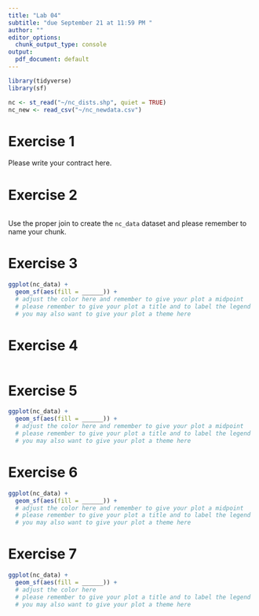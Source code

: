 ```yaml
---
title: "Lab 04"
subtitle: "due September 21 at 11:59 PM "
author: ""
editor_options: 
  chunk_output_type: console
output:
  pdf_document: default
---
```


```r
library(tidyverse)
library(sf)
``` 

```r
nc <- st_read("~/nc_dists.shp", quiet = TRUE)
nc_new <- read_csv("~/nc_newdata.csv")
```

# Exercise 1

Please write your contract here.

# Exercise 2
```r

```

Use the proper join to create the `nc_data` dataset and please remember to name your chunk.

# Exercise 3

```r
ggplot(nc_data) +
  geom_sf(aes(fill = ______)) + 
  # adjust the color here and remember to give your plot a midpoint
  # please remember to give your plot a title and to label the legend
  # you may also want to give your plot a theme here
```

# Exercise 4

```r

```

# Exercise 5

```r
ggplot(nc_data) +
  geom_sf(aes(fill = ______)) + 
  # adjust the color here and remember to give your plot a midpoint
  # please remember to give your plot a title and to label the legend
  # you may also want to give your plot a theme here
```

# Exercise 6

```r
ggplot(nc_data) +
  geom_sf(aes(fill = ______)) + 
  # adjust the color here and remember to give your plot a midpoint
  # please remember to give your plot a title and to label the legend
  # you may also want to give your plot a theme here
```

# Exercise 7

```r
ggplot(nc_data) +
  geom_sf(aes(fill = ______)) + 
  # adjust the color here
  # please remember to give your plot a title and to label the legend
  # you may also want to give your plot a theme here
```

